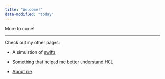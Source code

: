 ```yaml
---
title: "Welcome!"
date-modified: "today"
---
```


More to come!

------------------------------------------------------------------------

Check out my other pages:

-   A simulation of [swifts](https://lehndorff.github.io/portfolio/page1.html)

-   [Something](https://lehndorff.github.io/portfolio/what_is_hcl.html) that helped me better understand HCL

-   [About me](https://lehndorff.github.io/portfolio/about.html)
